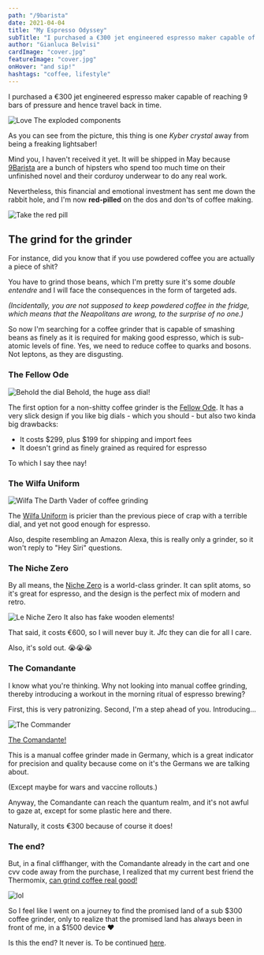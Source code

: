 ```yaml
---
path: "/9barista"
date: 2021-04-04
title: "My Espresso Odyssey"
subTitle: "I purchased a €300 jet engineered espresso maker capable of reaching 9 bars of pressure"
author: "Gianluca Belvisi"
cardImage: "cover.jpg"
featureImage: "cover.jpg"
onHover: "and sip!"
hashtags: "coffee, lifestyle"
---
```

I purchased a €300 jet engineered espresso maker capable of reaching 9 bars of pressure and hence travel back in time.

![Love](Exploded-Alpha-background.jpg)
<FigureLabel>The exploded components</FigureLabel>

As you can see from the picture, this thing is one *Kyber crystal* away from being a freaking lightsaber!

Mind you, I haven't received it yet. It will be shipped in May because [9Barista](https://9barista.com/) are a bunch of hipsters who spend too much time on their unfinished novel and their corduroy underwear to do any real work.

Nevertheless, this financial and emotional investment has sent me down the rabbit hole, and I'm now **red-pilled** on the dos and don'ts of coffee making.

![Take the red pill](redpill.png)


## The grind for the grinder

For instance, did you know that if you use powdered coffee you are actually a piece of shit?

You have to grind those beans, which I'm pretty sure it's some *double entendre* and I will face the consequences in the form of targeted ads.

*(Incidentally, you are not supposed to keep powdered coffee in the fridge, which means that the Neapolitans are wrong, to the surprise of no one.)*

So now I'm searching for a coffee grinder that is capable of smashing beans as finely as it is required for making good espresso, which is sub-atomic levels of fine. Yes, we need to reduce coffee to quarks and bosons. Not leptons, as they are disgusting.

### The Fellow Ode

![Behold the dial](ode.jpg)
<FigureLabel>Behold, the huge ass dial!</FigureLabel>

The first option for a non-shitty coffee grinder is the [Fellow Ode](https://www.amazon.com/dp/B08V3VFXCN). It has a very slick design if you like big dials - which you should - but also two kinda big drawbacks:

* It costs $299, plus $199 for shipping and import fees
* It doesn't grind as finely grained as required for espresso

To which I say thee nay!

### The Wilfa Uniform

![Wilfa](wilfa.jpg)
<FigureLabel>The Darth Vader of coffee grinding</FigureLabel>

The [Wilfa Uniform](https://www.baristashopen.se/kaffe/kvarnar-espressokvarn-bryggkvarn/wilfa-uniform-kaffekvarn-svart.php) is pricier than the previous piece of crap with a terrible dial, and yet not good enough for espresso.

Also, despite resembling an Amazon Alexa, this is really only a grinder, so it won't reply to "Hey Siri" questions.

### The Niche Zero

By all means, the [Niche Zero](https://www.nichecoffee.co.uk/) is a world-class grinder. It can split atoms, so it's great for espresso, and the design is the perfect mix of modern and retro.

![Le Niche Zero](niche.jpg)
<FigureLabel>It also has fake wooden elements!</FigureLabel>

That said, it costs €600, so I will never buy it. Jfc they can die for all I care.

Also, it's sold out. 😭😭😭

### The Comandante

I know what you're thinking. Why not looking into manual coffee grinding, thereby introducing a workout in the morning ritual of espresso brewing?

First, this is very patronizing. Second, I'm a step ahead of you. Introducing...

![The Commander](comandante.jpg)

[The Comandante!](https://www.comandantegrinder.com/)

This is a manual coffee grinder made in Germany, which is a great indicator for precision and quality because come on it's the Germans we are talking about.

(Except maybe for wars and vaccine rollouts.)

Anyway, the Comandante can reach the quantum realm, and it's not awful to gaze at, except for some plastic here and there.

Naturally, it costs €300 because of course it does!

### The end?

But, in a final cliffhanger, with the Comandante already in the cart and one cvv code away from the purchase, I realized that my current best friend the Thermomix, [can grind coffee real good!](https://en.enlathermomix.com/.../moler-cafe-en-la-thermomix)

![lol](tmmix.jpg)

So I feel like I went on a journey to find the promised land of a sub $300 coffee grinder, only to realize that the promised land has always been in front of me, in a $1500 device ❤️

Is this the end? It never is. To be continued [here](/9barista-2).